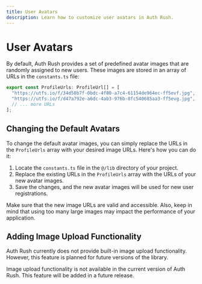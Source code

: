 ```yaml
---
title: User Avatars
description: Learn how to customize user avatars in Auth Rush.
---
```


# User Avatars


By default, Auth Rush provides a set of predefined avatar images that are randomly assigned to new users. These images are stored in an array of URLs in the `constants.ts` file:

```ts
export const ProfileUrls: ProfileUrl[] = [
  "https://utfs.io/f/34d50b7f-0bdc-4f80-a7c4-61154de964ec-ff5evf.jpg",
  "https://utfs.io/f/d47a792e-a6dc-4ab3-976b-8fc540685aa3-ff5evg.jpg",
  // ... more URLs
];
```

## Changing the Default Avatars

To change the default avatar images, you can simply replace the URLs in the `ProfileUrls` array with your desired image URLs. Here's how you can do it:

1. Locate the `constants.ts` file in the `@/lib` directory of your project.
2. Replace the existing URLs in the `ProfileUrls` array with the URLs of your new avatar images.
3. Save the changes, and the new avatar images will be used for new user registrations.

<Callout emoji="💡">
  Make sure that the new image URLs are valid and accessible. Also, keep in mind
  that using too many large images may impact the performance of your
  application.
</Callout>

## Adding Image Upload Functionality

Auth Rush currently does not provide built-in image upload functionality. However, this feature is planned for future versions of the library.

<Callout type="warning" emoji="⚠️">
  Image upload functionality is not available in the current version of Auth
  Rush. This feature will be added in a future release.
</Callout>

